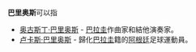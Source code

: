 '''巴里奥斯'''可以指

* [[奥古斯丁·巴里奥斯|奥古斯丁·巴里奥斯]] - [[巴拉圭|巴拉圭]]作曲家和結他演奏家。
* [[卢卡斯·巴里奥斯|卢卡斯·巴里奥斯]] - 歸化[[巴拉圭|巴拉圭]]籍的[[阿根廷|阿根廷]]足球運動員。

{{消歧義}}